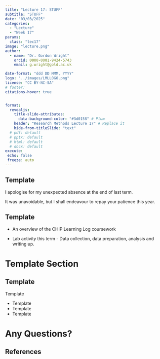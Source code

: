 ```yaml
---
title: "Lecture 17: STUFF"
subtitle: "STUFF"
date: "03/03/2025"
categories: 
  - "Lecture"
  - "Week 17"
params:
  class: "lec17"
image: "lecture.png"
author: 
  - name: "Dr. Gordon Wright"
    orcid: 0000-0001-9424-5743
    email: g.wright@gold.ac.uk

date-format: "ddd DD MMM, YYYY"
logo: "../images/LMLLOGO.png"
license: "CC BY-NC-SA"
# footer: 
citations-hover: true


format: 
  revealjs: 
    title-slide-attributes: 
      data-background-color: "#3d0158" # Plum
    header: "Research Methods Lecture 17" # Replace it
    hide-from-titleSlide: "text"
  # pdf: default
  # pptx: default
  # html: default
  # docx: default  
execute:
 echo: false
 freeze: auto
---
```


## Template

I apologise for my unexpected absence at the end of last term.

It was unavoidable, but I shall endeavour to repay your patience this
year.

## Template

-   An overview of the CHIP Learning Log coursework

-   Lab activity this term - Data collection, data preparation, analysis
    and writing up.

# Template Section

## Template

::: incremental
Template

-   Template
-   Template
-   Template
:::

# Any Questions?

## References
